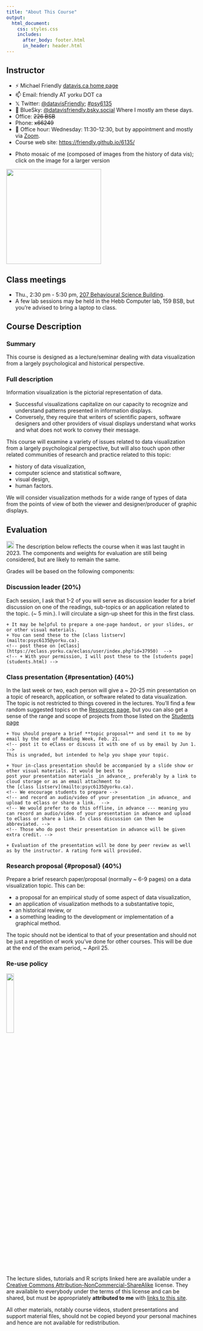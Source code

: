 ```yaml
---
title: "About This Course"
output:
  html_document:
    css: styles.css
    includes:
      after_body: footer.html
      in_header: header.html
---
```



## Instructor

* ⚡ Michael Friendly [datavis.ca home page](http://datavis.ca)
* 📫 Email: friendly AT yorku DOT ca
* 𝕏 Twitter: [@datavisFriendly](http://twitter.com/datavisFriendly); [#psy6135](https://twitter.com/search?q=%23psy6135) 
* 🦋 BlueSky: [@datavisfriendly.bsky.social](https://bsky.app/profile/datavisfriendly.bsky.social) Where I mostly am these days.
* Office: ~~226 BSB~~ 
* Phone: ~~x66249~~
* 💬 Office hour: Wednesday: 11:30-12:30, but by appointment and mostly via [Zoom](https://yorku.zoom.us/my/friendly).
* Course web site: [https://friendly.github.io/6135/](https://friendly.github.io/6135/)
<!--
* TAs: 
  + Nataly Beribisky <natalyb1 AR yorku DOT ca>
  + Justeena Zaki-Azat <justeena AT yorku DOT ca>
-->

<!-- ```{r, out.width = "400px"} -->
<!-- knitr::include_graphics("images/MichaelFriendly-Mosaic-50pct-cropped.jpg") -->
<!-- ``` -->

* Photo mosaic of me (composed of images from the history of data vis); click on the image for a larger version

<a href="images/perception/MichaelFriendly-Mosaic-50pct-cropped.jpg"><img src="images/perception/MichaelFriendly-Mosaic-50pct-cropped.jpg" width="250px"></a>

## Class meetings {#meetings}

* Thu., 2:30 pm - 5:30 pm, [207 Behavioural Science Building](https://maps.info.yorku.ca/2010/06/behavioural-science/).
* A few lab sessions may be held in the Hebb Computer lab, 159 BSB, but you're advised to bring a laptop to class.


<!--
## Class discussion forum

This term we will be using eClass for class discussion. The system is designed to make it
easier to communicate with your classmates, the TA, and myself.
Rather than emailing questions to a listserv or to us individually, 
I encourage you to post your questions on eClass. 

Students in the course are automatically subscribed.
The link is: https://eclass.yorku.ca/eclass/user/index.php?id=37950
-->


## Course Description {#description}

### Summary

This course is designed as a lecture/seminar dealing with data visualization from a largely psychological and historical perspective. 

### Full description
Information visualization is the pictorial representation of data. 

* Successful visualizations capitalize on our capacity to recognize and understand patterns presented in information displays. 
* Conversely, they require that writers of scientific papers, software designers and other providers of visual displays understand what works and what does not work to convey their message. 

This course will examine a variety of issues related to data visualization from a largely psychological perspective, but will also touch upon other related communities of research and practice related to this topic:

* history of data visualization, 
* computer science and statistical software,
* visual design, 
* human factors. 

We will consider visualization methods for a wide range of types of data from the points of view of both the viewer and designer/producer of graphic displays. 

## Evaluation {#evaluation}
<img src="images/icons/construction.png" height=20>
The description below reflects the course when it was last taught in 2023.
The components and weights for evaluation are still being considered, but are likely to remain the same.

Grades will be based on the following components:

### Discussion leader (20%)
Each session, I ask that 1-2 of you will serve as discussion leader for a brief discussion on one of the readings, sub-topics or an application related
to the topic. (~ 5 min.).  I will circulate a sign-up sheet for this in the first class.

    + It may be helpful to prepare a one-page handout, or your slides, or or other visual materials. 
    + You can send these to the [class listserv](mailto:psyc6135@yorku.ca).
    <!-- post these on [eClass](https://eclass.yorku.ca/eclass/user/index.php?id=37950)  -->
    <!-- + With your permission, I will post these to the [students page](students.html) -->


### Class presentation {#presentation} (40%)
  In the last week or two, each person will give a ~ 20-25 min presentation on a topic of research, application, or software related to data visualization. The topic is not restricted to things covered in the lectures. You'll find a few random suggested topics on the [Resources page](resources.html), but you can also get a sense of the range and scope of projects from
  those listed on the [Students page](students.html)
  <!-- You are permitted to do this work with one other person. -->

    + You should prepare a brief **topic proposal** and send it to me by email by the end of Reading Week, Feb. 21.
    <!-- post it to eClass or discuss it with one of us by email by Jun 1. -->
    This is ungraded, but intended to help you shape your topic.

    + Your in-class presentation should be accompanied by a slide show or other visual materials. It would be best to
    post your presentation materials _in advance_, preferably by a link to cloud storage or as an email attachment to
    the [class listserv](mailto:psyc6135@yorku.ca).
    <!-- We encourage students to prepare -->
    <!-- and record an audio/video of your presentation _in advance_ and upload to eClass or share a link.  -->
    <!-- We would prefer to do this offline, in advance --- meaning you can record an audio/video of your presentation in advance and upload to eClass or share a link. In class discussion can then be abbreviated. -->
    <!-- Those who do post their presentation in advance will be given extra credit. -->
    
    + Evaluation of the presentation will be done by peer review as well as by the instructor. A rating form will provided.


### Research proposal {#proposal} (40%)
  Prepare a brief research paper/proposal (normally ~ 6-9 pages) on a data visualization topic. This can be: 
  
  + a proposal for an empirical study of some aspect of data visualization, 
  + an application of visualization methods to a substantative topic, 
  + an historical review, or 
  + a something leading to the development or implementation of a graphical method. 
  
  The topic should not be identical to that of your presentation and should not be just a repetition of
  work you've done for other courses.
  <!-- You are permitted to do this work with one other person.  -->
  This will be due at the end of the exam period, ~ April 25.

### Re-use policy

![](images/icons/cc-by-nc-sa-icon.png){width="20%"}

The lecture slides, tutorials and R scripts linked here are available under a [Creative Commons Attribution-NonCommercial-ShareAlike](https://creativecommons.org/licenses/by-nc-sa/4.0/) license. They are available to everybody under the terms of this license and can be shared, but must be appropriately **attributed to me** with [links to this site](https://friendly.github.io/6135/).

All other materials, notably course videos, student presentations and support material files, should not be copied beyond your personal machines and hence are not available for redistribution.
